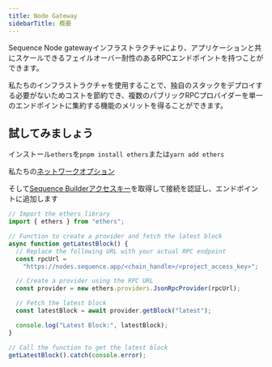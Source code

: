 ```yaml
---
title: Node Gateway
sidebarTitle: 概要
---
```


Sequence Node gatewayインフラストラクチャにより、アプリケーションと共にスケールできるフェイルオーバー耐性のあるRPCエンドポイントを持つことができます。

私たちのインフラストラクチャを使用することで、独自のスタックをデプロイする必要がないためコストを節約でき、複数のパブリックRPCプロバイダーを単一のエンドポイントに集約する機能のメリットを得ることができます。

## 試してみましょう

インストール`ethers`を`pnpm install ethers`または`yarn add ethers`

私たちの[ネットワークオプション](https://status.sequence.info)

そして[Sequence Builderアクセスキー](https://sequence.build)を取得して接続を認証し、エンドポイントに追加します

```js
// Import the ethers library
import { ethers } from "ethers";

// Function to create a provider and fetch the latest block
async function getLatestBlock() {
  // Replace the following URL with your actual RPC endpoint
  const rpcUrl =
    "https://nodes.sequence.app/<chain_handle>/<project_access_key>";

  // Create a provider using the RPC URL
  const provider = new ethers.providers.JsonRpcProvider(rpcUrl);

  // Fetch the latest block
  const latestBlock = await provider.getBlock("latest");

  console.log("Latest Block:", latestBlock);
}

// Call the function to get the latest block
getLatestBlock().catch(console.error);
```
